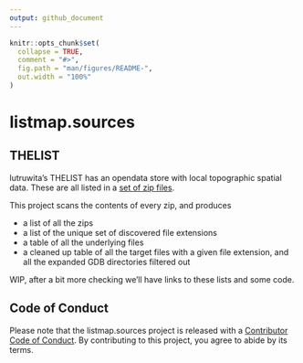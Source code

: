 ```yaml
---
output: github_document
---
```


<!-- README.md is generated from README.Rmd. Please edit that file -->

```r
knitr::opts_chunk$set(
  collapse = TRUE,
  comment = "#>",
  fig.path = "man/figures/README-",
  out.width = "100%"
)
```

# listmap.sources

<!-- badges: start -->
<!-- badges: end -->



## THELIST

lutruwita's THELIST has an opendata store with local topographic spatial data. These are all listed in a [set of zip files](https://listdata.thelist.tas.gov.au/opendata/data).

This project scans the contents of every zip, and produces 

- a list of all the zips
- a list of the unique set of discovered file extensions
- a table of all the underlying files
- a cleaned up table of all the target files with a given file extension, and all the expanded GDB directories filtered out



WIP, after a bit more checking we'll have links to these lists and some code. 


## Code of Conduct
  
Please note that the listmap.sources project is released with a [Contributor Code of Conduct](https://contributor-covenant.org/version/2/1/CODE_OF_CONDUCT.html). By contributing to this project, you agree to abide by its terms.
